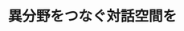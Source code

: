 ﻿---
title: "異分野をつなぐ対話空間を"
category: "環境社会"
vol: "92"
interviewee: "野原 佳代子"
url: "http://www.tse.ens.titech.ac.jp/~nohara/ja/"
tags: []
pdf: "92-2-nohara.pdf"
facephoto: ""
career: ""
preface: "それぞれの専門分野の垣根を超えた交わりがイノベーションに必要になってくる時代。分野の壁を越え、 どうやったら相手の言っていることを理解し、自分の言いたいことを相手に分かるように伝えるか。人の コミュニケーションから見えてくる世界とは何なのだろうか"
---
